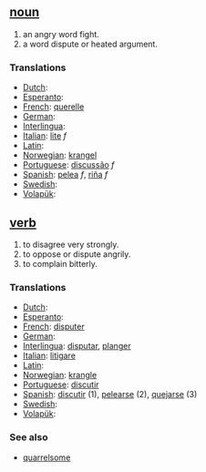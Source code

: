 == [[noun]] ==
# an angry word fight.
# a word dispute or heated argument.

=== Translations ===
*[[Dutch]]: [[]]
*[[Esperanto]]: [[]]
*[[French]]: [[querelle]]
*[[German]]: [[]]
*[[Interlingua]]: [[]]
*[[Italian]]: [[lite]] ''f''
*[[Latin]]: [[]]
*[[Norwegian]]: [[krangel]]
*[[Portuguese]]: [[discussão]] ''f''
*[[Spanish]]: [[pelea]] ''f'', [[riña]] ''f''
*[[Swedish]]: [[]]
*[[Volapük]]: [[]]

== [[verb]] ==
# to disagree very strongly.
# to oppose or dispute angrily.
# to complain bitterly.

=== Translations ===
*[[Dutch]]: [[]]
*[[Esperanto]]: [[]]
*[[French]]: [[disputer]]
*[[German]]: [[]]
*[[Interlingua]]: [[disputar]], [[planger]]
*[[Italian]]: [[litigare]]
*[[Latin]]: [[]]
*[[Norwegian]]: [[krangle]]
*[[Portuguese]]: [[discutir]]
*[[Spanish]]: [[discutir]] (1), [[pelearse]] (2), [[quejarse]] (3)
*[[Swedish]]: [[]]
*[[Volapük]]: [[]]

=== See also ===
*[[quarrelsome]]